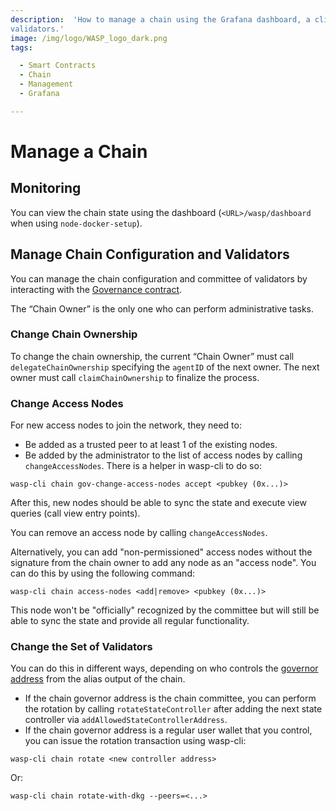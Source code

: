 ```yaml
---
description:  'How to manage a chain using the Grafana dashboard, a client to receive published events, logging, and
validators.'
image: /img/logo/WASP_logo_dark.png
tags:

  - Smart Contracts
  - Chain
  - Management
  - Grafana

---
```


# Manage a Chain

## Monitoring

You can view the chain state using the dashboard (`<URL>/wasp/dashboard` when using `node-docker-setup`).

## Manage Chain Configuration and Validators

You can manage the chain configuration and committee of validators by interacting with
the [Governance contract](/isc/reference/core-contracts/governance).

The “Chain Owner” is the only one who can perform administrative tasks.

### Change Chain Ownership

To change the chain ownership, the current “Chain Owner” must call `delegateChainOwnership` specifying the `agentID` of
the next owner. The next owner must call `claimChainOwnership` to finalize the process.

### Change Access Nodes

For new access nodes to join the network, they need to:

- Be added as a trusted peer to at least 1 of the existing nodes.
- Be added by the administrator to the list of access nodes by calling `changeAccessNodes`. There is a helper in
  wasp-cli to do so:

```shell
wasp-cli chain gov-change-access-nodes accept <pubkey (0x...)>
```

After this, new nodes should be able to sync the state and execute view queries (call view entry points).

You can remove an access node by calling `changeAccessNodes`.

Alternatively, you can add "non-permissioned" access nodes without the signature from the chain owner to add any node as an "access node".
You can do this by using the following command:

```shell
wasp-cli chain access-nodes <add|remove> <pubkey (0x...)>
```

This node won't be "officially" recognized by the committee but will still be able to sync the state and provide all regular functionality.

### Change the Set of Validators

You can do this in different ways, depending on who controls the [governor address](/tips/tips/TIP-0018#alias-output)
from the alias output of the chain.

- If the chain governor address is the chain committee, you can perform the rotation by calling
  `rotateStateController` after adding the next state controller via `addAllowedStateControllerAddress`.
- If the chain governor address is a regular user wallet that you control, you can issue the rotation transaction using wasp-cli:

```shell
wasp-cli chain rotate <new controller address>
```

Or:

```shell
wasp-cli chain rotate-with-dkg --peers=<...>
```
